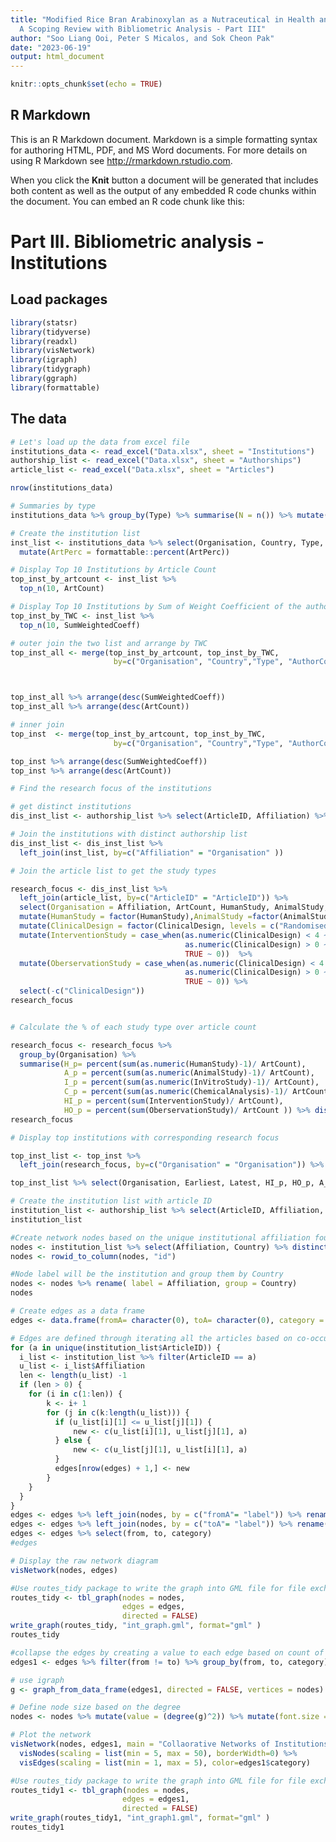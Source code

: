 ---
title: "Modified Rice Bran Arabinoxylan as a Nutraceutical in Health and Disease –
  A Scoping Review with Bibliometric Analysis - Part III"
author: "Soo Liang Ooi, Peter S Micalos, and Sok Cheon Pak"
date: "2023-06-19"
output: html_document
---

```{r setup, include=FALSE}
knitr::opts_chunk$set(echo = TRUE)
```

## R Markdown

This is an R Markdown document. Markdown is a simple formatting syntax for authoring HTML, PDF, and MS Word documents. For more details on using R Markdown see <http://rmarkdown.rstudio.com>.

When you click the **Knit** button a document will be generated that includes both content as well as the output of any embedded R code chunks within the document. You can embed an R code chunk like this:

# Part III.  Bibliometric analysis - Institutions
## Load packages

```{r load-packages, message=FALSE}
library(statsr)
library(tidyverse)
library(readxl)
library(visNetwork)
library(igraph)
library(tidygraph)
library(ggraph)
library(formattable)
```

## The data

```{r load-data}
# Let's load up the data from excel file
institutions_data <- read_excel("Data.xlsx", sheet = "Institutions")
authorship_list <- read_excel("Data.xlsx", sheet = "Authorships")
article_list <- read_excel("Data.xlsx", sheet = "Articles")

nrow(institutions_data)
```
```{r}
# Summaries by type
institutions_data %>% group_by(Type) %>% summarise(N = n()) %>% mutate(perc = percent(N / sum(N))) %>% arrange(desc(perc))


```



```{r}

# Create the institution list
inst_list <- institutions_data %>% select(Organisation, Country, Type, AuthorCount, ArtCount, ArtPerc, SumWeightedCoeff, Earliest, Latest) %>% 
  mutate(ArtPerc = formattable::percent(ArtPerc)) 

# Display Top 10 Institutions by Article Count
top_inst_by_artcount <- inst_list %>% 
  top_n(10, ArtCount)

# Display Top 10 Institutions by Sum of Weight Coefficient of the authors
top_inst_by_TWC <- inst_list %>% 
  top_n(10, SumWeightedCoeff)

# outer join the two list and arrange by TWC
top_inst_all <- merge(top_inst_by_artcount, top_inst_by_TWC, 
                       by=c("Organisation", "Country","Type", "AuthorCount", "SumWeightedCoeff","ArtCount", "ArtPerc",  "Earliest", "Latest" ), all = TRUE) 



top_inst_all %>% arrange(desc(SumWeightedCoeff))
top_inst_all %>% arrange(desc(ArtCount))

```

```{r}

# inner join
top_inst  <- merge(top_inst_by_artcount, top_inst_by_TWC, 
                       by=c("Organisation", "Country","Type", "AuthorCount", "SumWeightedCoeff","ArtCount", "ArtPerc",  "Earliest", "Latest"  ), all = FALSE) 

top_inst %>% arrange(desc(SumWeightedCoeff))
top_inst %>% arrange(desc(ArtCount))

```

```{r}
# Find the research focus of the institutions 

# get distinct institutions
dis_inst_list <- authorship_list %>% select(ArticleID, Affiliation) %>% distinct_all()

# Join the institutions with distinct authorship list
dis_inst_list <- dis_inst_list %>% 
  left_join(inst_list, by=c("Affiliation" = "Organisation" )) 

# Join the article list to get the study types

research_focus <- dis_inst_list %>% 
  left_join(article_list, by=c("ArticleID" = "ArticleID")) %>% 
  select(Organisation = Affiliation, ArtCount, HumanStudy, AnimalStudy, InVitroStudy, ChemicalAnalysis, ClinicalDesign) %>%
  mutate(HumanStudy = factor(HumanStudy),AnimalStudy =factor(AnimalStudy), InVitroStudy = factor(InVitroStudy), ChemicalAnalysis = factor(ChemicalAnalysis)) %>%
  mutate(ClinicalDesign = factor(ClinicalDesign, levels = c("Randomised controlled trial" , "Non-randomised controlled trial", "Before and after study", "Descriptive cross-sectional studies", "Case series", "Case report"))) %>%
  mutate(InterventionStudy = case_when(as.numeric(ClinicalDesign) < 4 ~ 1,
                                       as.numeric(ClinicalDesign) > 0 ~ 0,
                                       TRUE ~ 0))  %>%
  mutate(OberservationStudy = case_when(as.numeric(ClinicalDesign) < 4 ~ 0,
                                       as.numeric(ClinicalDesign) > 0 ~ 1,
                                       TRUE ~ 0)) %>%
  select(-c("ClinicalDesign"))
research_focus


# Calculate the % of each study type over article count

research_focus <- research_focus %>% 
  group_by(Organisation) %>% 
  summarise(H_p= percent(sum(as.numeric(HumanStudy)-1)/ ArtCount), 
            A_p = percent(sum(as.numeric(AnimalStudy)-1)/ ArtCount), 
            I_p = percent(sum(as.numeric(InVitroStudy)-1)/ ArtCount), 
            C_p = percent(sum(as.numeric(ChemicalAnalysis)-1)/ ArtCount), 
            HI_p = percent(sum(InterventionStudy)/ ArtCount), 
            HO_p = percent(sum(OberservationStudy)/ ArtCount )) %>% distinct_all()
research_focus
```

```{r}
# Display top institutions with corresponding research focus

top_inst_list <- top_inst %>%
  left_join(research_focus, by=c("Organisation" = "Organisation")) %>% arrange(desc(ArtCount))

top_inst_list %>% select(Organisation, Earliest, Latest, HI_p, HO_p, A_p, I_p, C_p  )
```



```{r}
# Create the institution list with article ID 
institution_list <- authorship_list %>% select(ArticleID, Affiliation, Country)
institution_list
```



```{r}
#Create network nodes based on the unique institutional affiliation found in the list
nodes <- institution_list %>% select(Affiliation, Country) %>% distinct_all()
nodes <- rowid_to_column(nodes, "id")

#Node label will be the institution and group them by Country 
nodes <- nodes %>% rename( label = Affiliation, group = Country)
nodes
```

```{r}

# Create edges as a data frame 
edges <- data.frame(fromA= character(0), toA= character(0), category = character(0) )

# Edges are defined through iterating all the articles based on co-occurrence within the same article
for (a in unique(institution_list$ArticleID)) {
  i_list <- institution_list %>% filter(ArticleID == a)
  u_list <- i_list$Affiliation
  len <- length(u_list) -1 
  if (len > 0) {
    for (i in c(1:len)) {
        k <- i+ 1
        for (j in c(k:length(u_list))) {
          if (u_list[i][1] <= u_list[j][1]) {
              new <- c(u_list[i][1], u_list[j][1], a)
          } else {
              new <- c(u_list[j][1], u_list[i][1], a)
          }
          edges[nrow(edges) + 1,] <- new
        }
    }
  }
}
edges <- edges %>% left_join(nodes, by = c("fromA"= "label")) %>% rename(from=id)
edges <- edges %>% left_join(nodes, by = c("toA"= "label")) %>% rename(to=id)
edges <- edges %>% select(from, to, category)
#edges
```

```{r}

# Display the raw network diagram
visNetwork(nodes, edges) 

```
```{r}
#Use routes_tidy package to write the graph into GML file for file exchange 
routes_tidy <- tbl_graph(nodes = nodes,
                         edges = edges,
                         directed = FALSE)
write_graph(routes_tidy, "int_graph.gml", format="gml" )
routes_tidy
```


```{r}
#collapse the edges by creating a value to each edge based on count of co-occurance
edges1 <- edges %>% filter(from != to) %>% group_by(from, to, category) %>% summarise(value = n())

# use igraph 
g <- graph_from_data_frame(edges1, directed = FALSE, vertices = nodes)

# Define node size based on the degree 
nodes <- nodes %>% mutate(value = (degree(g)^2)) %>% mutate(font.size = 14+degree(g))

# Plot the network 
visNetwork(nodes, edges1, main = "Collaorative Networks of Institutions in RBAC Research",  height = "800", width = "100%") %>% 
  visNodes(scaling = list(min = 5, max = 50), borderWidth=0) %>% 
  visEdges(scaling = list(min = 1, max = 5), color=edges1$category)

```


```{r}
#Use routes_tidy package to write the graph into GML file for file exchange 
routes_tidy1 <- tbl_graph(nodes = nodes,
                         edges = edges1,
                         directed = FALSE)
write_graph(routes_tidy1, "int_graph1.gml", format="gml" )
routes_tidy1

```



